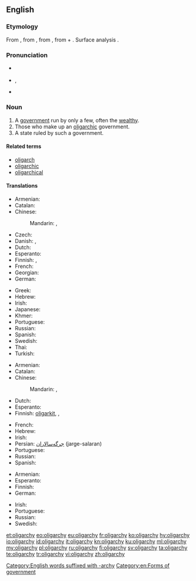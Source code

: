 ==English==

===Etymology===
From {{etyl|fr|en}} {{m|fr|oligarchie}}, from {{etyl|la|en}} {{m|la|oligarchia}}, from {{etyl|grc|en}} {{m|grc|ὀλιγαρχία|tr=oligarchia}}, from {{m|grc|ὀλίγος|tr=oligos||few}} + {{m|grc|ἀρχή|tr=archē||rule}}. Surface analysis {{confix|olig|archy|lang=en}}.

===Pronunciation===
* {{a|UK}} {{IPA|/ˈɒlɪɡɑːki/|lang=en}}
* {{a|US}} {{enPR|älʹĭ-gär'kē|ōlʹĭ-gär'kē}}, {{IPA|/ˈɑːlɪˌɡɑrki/|/ˈoʊlɪˌɡɑrki/|lang=en}}
* {{audio|en-uk-oligarchy.ogg|Audio (UK)|lang=en}}

===Noun===
{{wikipedia}}
{{en-noun|oligarchies}}

# A [[government]] run by only a few, often the [[wealthy]].
# Those who make up an [[oligarchic]] government.
# A state ruled by such a government.

====Related terms====
* [[oligarch]]
* [[oligarchic]]
* [[oligarchical]]

====Translations====
{{trans-top|Government by only a few}}
* Armenian: {{t|hy|օլիգարխիա|tr=ōligarxia|sc=Armn}}
* Catalan: {{t|ca|oligarquia|f}}
* Chinese:
*: Mandarin: {{t|cmn|寡頭政治|sc=Hani}}, {{t+|cmn|寡头政治|tr=guǎtóu zhèngzhì|sc=Hani}}
* Czech: {{t+|cs|oligarchie|f}}
* Danish: {{t|da|oligarki|n}}, {{t|da|fåmandsvælde|n|c}}
* Dutch: {{t+|nl|oligarchie|f}}
* Esperanto: {{t|eo|oligarĥio}}
* Finnish: {{t+|fi|harvainvalta}}, {{t+|fi|oligarkia}}
* French: {{t+|fr|oligarchie|f}}
* Georgian: {{t|ka|ოლიგარქია|sc=Geor}}
* German: {{t+|de|Oligarchie|f}}
{{trans-mid}}
* Greek: {{t+|el|ολιγαρχία|f}}
* Hebrew: {{t+|he|אוליגרכיה|f}}
* Irish: {{t|ga|olagarcacht|f}}
* Japanese: {{t|ja|寡頭政治|tr=かとうせいじ, katō seiji}}
* Khmer: {{t|km|អប្បាធិបតេយ្យ|sc=Khmr|tr=appa’ tʰippa’tay}}
* Portuguese: {{t+|pt|oligarquia|f}}
* Russian: {{t+|ru|олигархия|f|tr=oligárxija}}
* Spanish: {{t+|es|oligarquía|f}}
* Swedish: {{t+|sv|oligarki|n}}
* Thai: {{t+|th|คณาธิปไตย|tr=khanathipatai|sc=Thai}}
* Turkish: {{t+|tr|oligarşi}}
{{trans-bottom}}

{{trans-top|Those who make up an oligarchic government}}
* Armenian: {{t|hy|օլիգարխիա|tr=ōligarxia|sc=Armn}}
* Catalan: {{t|ca|oligarquia|f}}
* Chinese:
*: Mandarin: {{t|cmn|寡頭|sc=Hani}}, {{t+|cmn|寡头|tr=guǎtóu|sc=Hani}}
* Dutch: {{t+|nl|oligarchie|f}}
* Esperanto: {{t|eo|oligarĥio}}
* Finnish: [[oligarkki|oligarkit]], {{t+|fi|oligarkia}}, {{t|fi|valtaeliitti}}
{{trans-mid}}
* French: {{t+|fr|oligarchie|f}}
* Hebrew: {{t+|he|אוליגרכיה|f}}
* Irish: {{t|ga|olagarcacht|f}}
* Persian: [[جرگه‌سالاران]] (jarge-salaran)
* Portuguese: {{t+|pt|oligarquia|f}}
* Russian: {{t+|ru|олигархия|f|tr=oligárxija}}
* Spanish: {{t+|es|oligarquía|f}}
{{trans-bottom}}

{{trans-top|State ruled by such a government}}
* Armenian: {{t|hy|օլիգարխիա|tr=ōligarxia|sc=Armn}}
* Esperanto: {{t|eo|oligarĥio}}
* Finnish: {{t+|fi|oligarkia}}
* German: {{t+|de|Oligarchie|f}}
{{trans-mid}}
* Irish: {{t|ga|olagarcacht|f}}
* Portuguese: {{t+|pt|oligarquia|f}}
* Russian: {{t+|ru|олигархия|f|tr=oligárxija}}
* Swedish: {{t+|sv|oligarki|n}}
{{trans-bottom}}

[[Category:English words suffixed with -archy]]
[[Category:en:Forms of government]]

[[et:oligarchy]]
[[eo:oligarchy]]
[[eu:oligarchy]]
[[fr:oligarchy]]
[[ko:oligarchy]]
[[hy:oligarchy]]
[[io:oligarchy]]
[[id:oligarchy]]
[[it:oligarchy]]
[[kn:oligarchy]]
[[ku:oligarchy]]
[[ml:oligarchy]]
[[my:oligarchy]]
[[pl:oligarchy]]
[[ru:oligarchy]]
[[fi:oligarchy]]
[[sv:oligarchy]]
[[ta:oligarchy]]
[[te:oligarchy]]
[[tr:oligarchy]]
[[vi:oligarchy]]
[[zh:oligarchy]]